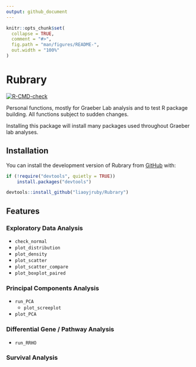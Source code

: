 ```yaml
---
output: github_document
---
```


<!-- README.md is generated from README.Rmd. Please edit that file -->

```r
knitr::opts_chunk$set(
  collapse = TRUE,
  comment = "#>",
  fig.path = "man/figures/README-",
  out.width = "100%"
)
```

# Rubrary

<!-- badges: start -->

[![R-CMD-check](https://github.com/liaoyjruby/Rubrary/actions/workflows/R-CMD-check.yaml/badge.svg)](https://github.com/liaoyjruby/Rubrary/actions/workflows/R-CMD-check.yaml)
<!-- badges: end -->

Personal functions, mostly for Graeber Lab analysis and to test R package building. All functions subject to sudden changes.

Installing this package will install many packages used throughout Graeber lab analyses.

## Installation

You can install the development version of Rubrary from [GitHub](https://github.com/) with:

``` r
if (!require("devtools", quietly = TRUE))
    install.packages("devtools")

devtools::install_github("liaoyjruby/Rubrary")
```

## Features

### Exploratory Data Analysis

-   `check_normal`
-   `plot_distribution`
-   `plot_density`
-   `plot_scatter`
-   `plot_scatter_compare`
-   `plot_boxplot_paired`

### Principal Components Analysis

-   `run_PCA`
    -   `plot_screeplot`
-   `plot_PCA`

### Differential Gene / Pathway Analysis

- `run_RRHO`

### Survival Analysis
